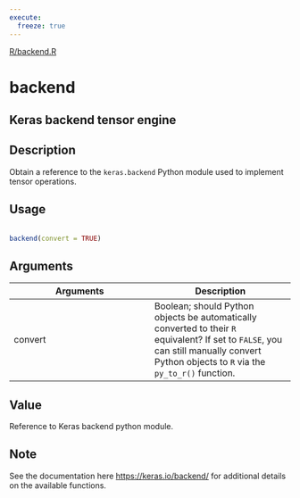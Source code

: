 ```yaml
---
execute:
  freeze: true
---
```


[R/backend.R](https://github.com/rstudio/keras//blob/main/R/backend.R#L16) 

# backend

## Keras backend tensor engine

## Description
 Obtain a reference to the `keras.backend` Python module used to implement tensor operations. 


## Usage
```r
 
backend(convert = TRUE) 
```

## Arguments
|Arguments|Description|
|---|---|
| convert | Boolean; should Python objects be automatically converted to their `R` equivalent? If set to `FALSE`, you can still manually convert Python objects to `R` via the `py_to_r()` function. |



## Value
 Reference to Keras backend python module. 

## Note
 See the documentation here [https://keras.io/backend/](https://keras.io/backend/) for additional details on the available functions. 



